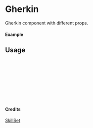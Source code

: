 
<Meta of={Gherkin} title="SkillSet/Gherkin" />

# Gherkin

Gherkin component with different props.

#### Example

<Canvas of={Gherkin.Primary} />

## Usage

```ts
import { Gherkin } from "yadl-ui";

const Example = () => {
  return (
      <Gherkin />
  );
};

export default Example;
```

#### Credits
[SkillSet](https://skillicons.dev)
